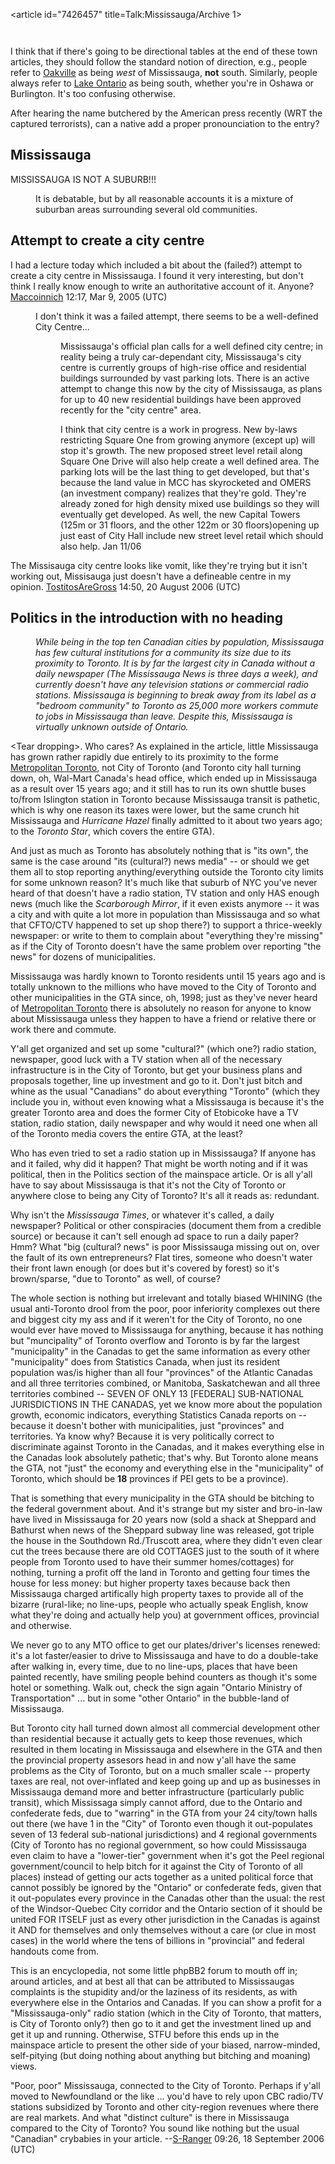 <article id="7426457" title=Talk:Mississauga/Archive 1>
	<talkpage id="7426457" title="Talk:Mississauga/Archive 1">
{{talkarchive}}

I think that if there's going to be directional tables at the end of these town articles, they should follow the standard notion of direction, e.g., people refer to [[Oakville, Ontario|Oakville]] as being ''west'' of Mississauga, '''not''' south.  Similarly, people always refer to [[Lake Ontario]] as being south, whether you're in Oshawa or Burlington.  It's too confusing otherwise.

After hearing the name butchered by the American press recently (WRT the captured terrorists), can a native add a proper pronounciation to the entry?


== Mississauga ==

MISSISSAUGA IS NOT A SUBURB!!!

:It is debatable, but by all reasonable accounts it is a mixture of suburban areas surrounding several old communities.

== Attempt to create a city centre ==

I had a lecture today which included a bit about the (failed?) attempt to create a city centre in Mississauga.  I found it very interesting, but don't think I really know enough to write an authoritative account of it.  Anyone? [[User:Maccoinnich|Maccoinnich]] 12:17, Mar 9, 2005 (UTC)

:I don't think it was a failed attempt, there seems to be a well-defined City Centre...

::Mississauga's official plan calls for a well defined city centre;  in reality being a truly car-dependant city, Mississauga's city centre is currently groups of high-rise office and residential buildings surrounded by vast parking lots.  There is an active attempt to change this now by the city of Mississauga, as plans for up to 40 new residential buildings have been approved recently for the &quot;city centre&quot; area.

:::I think that city centre is a work in progress. New by-laws restricting Square One from growing anymore (except up) will stop it's growth. The new proposed street level retail along Square One Drive will also help create a well defined area. The parking lots will be the last thing to get developed, but that's because the land value in MCC has skyrocketed and OMERS (an investment company) realizes that they're gold. They're already zoned for high density mixed use buildings so they will eventually get developed. As well, the new Capital Towers (125m or 31 floors, and the other 122m or 30 floors)opening up just east of City Hall include new street level retail which should also help. Jan 11/06

The Missisauga city centre looks like vomit, like they're trying but it isn't working out, Missisauga just doesn't have a defineable centre in my opinion. [[User:TostitosAreGross|TostitosAreGross]] 14:50, 20 August 2006 (UTC)

== Politics in the introduction with no heading ==

:''While being in the top ten Canadian cities by population, Mississauga has few cultural institutions for a community its size due to its proximity to Toronto. It is by far the largest city in Canada without a daily newspaper (The Mississauga News is three days a week), and currently doesn't have any television stations or commercial radio stations. Mississauga is beginning to break away from its label as a &quot;bedroom community&quot; to Toronto as 25,000 more workers commute to jobs in Mississauga than leave. Despite this, Mississauga is virtually unknown outside of Ontario.''

&lt;Tear dropping&gt;. Who cares? As explained in the article, little Mississauga has grown rather rapidly due entirely to its proximity to the forme [[Metropolitan Toronto]], not City of Toronto (and Toronto city hall turning down, oh, Wal-Mart Canada's head office, which ended up in Mississauga as a result over 15 years ago; and it still has to run its own shuttle buses to/from Islington station in Toronto because Mississauga transit is pathetic, which is why one reason its taxes were lower, but the same crunch hit Mississauga and ''Hurricane Hazel'' finally admitted to it about two years ago; to the ''Toronto Star'', which covers the entire GTA).

And just as much as Toronto has absolutely nothing that is &quot;its own&quot;, the same is the case around &quot;its (cultural?) news media&quot; -- or should we get them all to stop reporting anything/everything outside the Toronto city limits for some unknown reason?  It's much like that suburb of NYC you've never heard of that doesn't have a radio station, TV station and only HAS enough news (much like the ''Scarborough Mirror'', if it even exists anymore -- it was a city and with quite a lot more in population than Mississauga and so what that CFTO/CTV happened to set up shop there?) to support a thrice-weekly newspaper: or write to them to complain about &quot;everything they're missing&quot; as if the City of Toronto doesn't have the same problem over reporting &quot;the news&quot; for dozens of municipalities.

Mississauga was hardly known to Toronto residents until 15 years ago and is totally unknown to the millions who have moved to the City of Toronto and other municipalities in the GTA since, oh, 1998; just as they've never heard of [[Metropolitan Toronto]] there is absolutely no reason for anyone to know about Mississauga unless they happen to have a friend or relative there or work there and commute.

Y'all get organized and set up some &quot;cultural?&quot; (which one?) radio station, newspaper, good luck with a TV station when all of the necessary infrastructure is in the City of Toronto, but get your business plans and proposals together, line up investment and go to it.  Don't just bitch and whine as the usual &quot;Canadians&quot; do about everything &quot;Toronto&quot; (which they include you in, without even knowing what a Mississauga is because it's the greater Toronto area and does the former City of Etobicoke have a TV station, radio station, daily newspaper and why would it need one when all of the Toronto media covers the entire GTA, at the least?

Who has even tried to set a radio station up in Mississauga?  If anyone has and it failed, why did it happen?  That might be worth noting and if it was political, then in the Politics section of the mainspace article.  Or is all y'all have to say about Mississauga is that it's not the City of Toronto or anywhere close to being any City of Toronto?  It's all it reads as: redundant.

Why isn't the ''Mississauga Times'', or whatever it's called, a daily newspaper?  Political or other conspiracies (document them from a credible source) or because it can't sell enough ad space to run a daily paper?  Hmm?  What &quot;big (cultural? news&quot; is poor Mississauga missing out on, over the fault of its own entrepreneurs?  Flat tires, someone who doesn't water their front lawn enough (or does but it's covered by forest) so it's brown/sparse, &quot;due to Toronto&quot; as well, of course?

The whole section is nothing but irrelevant and totally biased WHINING (the usual anti-Toronto drool from the poor, poor inferiority complexes out there and biggest city my ass and if it weren't for the City of Toronto, no one would ever have moved to Mississauga for anything, because it has nothing but &quot;muncipality&quot; of Toronto overflow and Toronto is by far the largest &quot;municipality&quot; in the Canadas to get the same information as every other &quot;municipality&quot; does from Statistics Canada, when just its resident population was/is higher than all four &quot;provinces&quot; of the Atlantic Canadas and all three territories combined, or Manitoba, Saskatchewan and all three territories combined -- SEVEN OF ONLY 13 [FEDERAL] SUB-NATIONAL JURISDICTIONS IN THE CANADAS, yet we know more about the population growth, economic indicators, everything Statistics Canada reports on -- because it doesn't bother with municipalities, just &quot;provinces&quot; and territories.  Ya know why?  Because it is very politically correct to discriminate against Toronto in the Canadas, and it makes everything else in the Canadas look absolutely pathetic; that's why.  But Toronto alone means the GTA, not &quot;just&quot; the economy and everything else in the &quot;municipality&quot; of Toronto, which should be '''18''' provinces if PEI gets to be a province).

That is something that every municipality in the GTA should be bitching to the federal government about.  And it's strange but my sister and bro-in-law have lived in Mississauga for 20 years now (sold a shack at Sheppard and Bathurst when news of the Sheppard subway line was released, got triple the house in the Southdown Rd./Truscott area, where they didn't even clear cut the trees because there are old COTTAGES just to the south of it where people from Toronto used to have their summer homes/cottages) for nothing, turning a profit off the land in Toronto and getting four times the house for less money: but higher property taxes because back then Mississauga charged artifically high property taxes to provide all of the bizarre (rural-like; no line-ups, people who actually speak English, know what they're doing and actually help you) at government offices, provincial and otherwise.

We never go to any MTO office to get our plates/driver's licenses renewed: it's a lot faster/easier to drive to Mississauga and have to do a double-take after walking in, every time, due to no line-ups, places that have been painted recently, have smiling people behind counters as though it's some hotel or something.  Walk out, check the sign again &quot;Ontario Ministry of Transportation&quot; ... but in some &quot;other Ontario&quot; in the bubble-land of Mississauga.

But Toronto city hall turned down almost all commercial development other than residential because it actually gets to keep those revenues, which resulted in them locating in Mississauga and elsewhere in the GTA and then the provincial property assesors head in and now y'all have the same problems as the City of Toronto, but on a much smaller scale -- property taxes are real, not over-inflated and keep going up and up as businesses in Mississauga demand more and better infrastructure (particularly public transit), which Mississaga simply cannot afford, due to the Ontario and confederate feds, due to &quot;warring&quot; in the GTA from your 24 city/town halls out there (we have 1 in the &quot;City&quot; of Toronto even though it out-populates seven of 13 federal sub-national jurisdictions) and 4 regional governments (City of Toronto has no regional government, so how could Mississauga even claim to have a &quot;lower-tier&quot; government when it's got the Peel regional government/council to help bitch for it against the City of Toronto of all places) instead of getting our acts together as a united political force that cannot possibly be ignored by the &quot;Ontario&quot; or confederate feds, given that it out-populates every province in the Canadas other than the usual: the rest of the Windsor-Quebec City corridor and the Ontario section of it should be united FOR ITSELF just as every other jurisdiction in the Canadas is against it AND for themselves and only themselves without a care (or clue in most cases) in the world where the tens of billions in &quot;provincial&quot; and federal handouts come from.

This is an encyclopedia, not some little phpBB2 forum to mouth off in; around articles, and at best all that can be attributed to Mississaugas complaints is the stupidity and/or the laziness of its residents, as with everywhere else in the Ontarios and Canadas.  If you can show a profit for a &quot;Mississauga-only&quot; radio station (which in the City of Toronto, that matters, is City of Toronto only?) then go to it and get the investment lined up and get it up and running.  Otherwise, STFU before this ends up in the mainspace article to present the other side of your biased, narrow-minded, self-pitying (but doing nothing about anything but bitching and moaning) views.  

&quot;Poor, poor&quot; Mississauga, connected to the City of Toronto.  Perhaps if y'all moved to Newfoundland or the like ... you'd have to rely upon CBC radio/TV stations subsidized by Toronto and other city-region revenues where there are real markets.  And what &quot;distinct culture&quot; is there in Mississauga compared to the City of Toronto? You sound like nothing but the usual &quot;Canadian&quot; crybabies in your article. --[[User:S-Ranger|S-Ranger]] 09:26, 18 September 2006 (UTC)
	</talkpage>
</article>